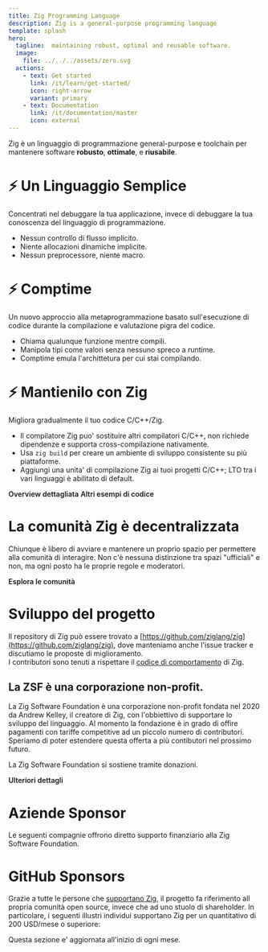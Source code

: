 ```yaml
---
title: Zig Programming Language
description: Zig is a general-purpose programming language
template: splash
hero:
  tagline:  maintaining robust, optimal and reusable software.
  image:
    file: ../../../assets/zero.svg
  actions:
    - text: Get started
      link: /it/learn/get-started/
      icon: right-arrow
      variant: primary
    - text: Documentation
      link: /it/documentation/master
      icon: external
---
```



Zig è un linguaggio di programmazione general-purpose e toolchain per
mantenere software **robusto**, **ottimale**, e **riusabile**.





# ⚡ Un Linguaggio Semplice
Concentrati nel debuggare la tua applicazione, invece di debuggare la tua conoscenza del linguaggio di programmazione.

- Nessun controllo di flusso implicito.
- Niente allocazioni dinamiche implicite.
- Nessun preprocessore, niente macro. 

# ⚡ Comptime
Un nuovo approccio alla metaprogrammazione basato sull'esecuzione di codice durante la compilazione e valutazione pigra del codice.

- Chiama qualunque funzione mentre compili.
- Manipola tipi come valori senza nessuno spreco a runtime.
- Comptime emula l'archittetura per cui stai compilando.

# ⚡ Mantienilo con Zig
Migliora gradualmente il tuo codice C/C++/Zig.

- Il compilatore Zig puo' sostituire altri compilatori C/C++, non richiede dipendenze e supporta cross-compilazione nativamente.
- Usa `zig build` per creare un ambiente di sviluppo consistente su più piattaforme.
- Aggiungi una unita' di compilazione Zig ai tuoi progetti C/C++; LTO tra i vari linguaggi è abilitato di default.



<IndexUrl>
    <a href="" class="button" style="color:var(--sl-color-white);text-decoration:none;font-weight: 600;font-size: var(--sl-text-lg);">Overview dettagliata</a>
</IndexUrl>


<IndexUrl>
    <a href="" class="button" style="color:var(--sl-color-white);text-decoration:none;font-weight: 600;font-size: var(--sl-text-lg);">Altri esempi di codice</a>
</IndexUrl>



















# La comunità Zig è decentralizzata
Chiunque è libero di avviare e mantenere un proprio spazio per permettere alla comunità di interagire.
Non c'è nessuna distinzione tra spazi "ufficiali" e non, ma ogni posto ha le proprie regole e moderatori.


<IndexUrl>
	<a href="https://github.com/ziglang/zig/wiki/Community" class="button" style="color:var(--sl-color-white);text-decoration:none;font-weight: 600;font-size: var(--sl-text-lg);">Esplora le comunità</a>
</IndexUrl>







# Sviluppo del progetto
Il repository di Zig può essere trovato a [https://github.com/ziglang/zig](https://github.com/ziglang/zig), dove manteniamo anche l'issue tracker e discutiamo le proposte di miglioramento.  
I contributori sono tenuti a rispettare il [codice di comportamento](https://github.com/ziglang/zig/blob/master/.github/CODE_OF_CONDUCT.md) di Zig.










## La ZSF è una corporazione non-profit.

La Zig Software Foundation è una corporazione non-profit fondata nel 2020 da Andrew Kelley, il creatore di Zig, con l'obbiettivo di supportare lo sviluppo del linguaggio. Al momento la fondazione è in grado di offire pagamenti con tariffe competitive ad un piccolo numero di contributori. Speriamo di poter estendere questa offerta a più contibutori nel prossimo futuro.

La Zig Software Foundation si sostiene tramite donazioni.

<IndexUrl>
	<a href="zsf/" class="button" style="color:var(--sl-color-white);text-decoration:none;font-weight: 600;font-size: var(--sl-text-lg);">Ulteriori dettagli</a>
</IndexUrl>





# Aziende Sponsor
Le seguenti compagnie offrono diretto supporto finanziario alla Zig Software Foundation.

<MonetarySponsorLogos/>

# GitHub Sponsors

Grazie a tutte le persone che [supportano Zig](zsf/), il progetto fa riferimento all propria comunità open source, invece che ad uno stuolo di shareholder. In particolare, i seguenti illustri individui supportano Zig per un quantitativo di 200 USD/mese o superiore:

<GithubSponsors/>

Questa sezione e' aggiornata all'inizio di ogni mese.






